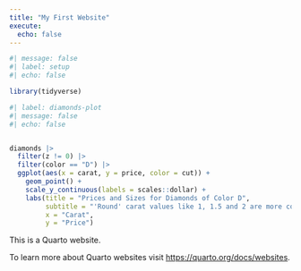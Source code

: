 ```yaml
---
title: "My First Website"
execute: 
  echo: false
---
```


```r
#| message: false
#| label: setup
#| echo: false

library(tidyverse)
```

```r
#| label: diamonds-plot
#| message: false
#| echo: false


diamonds |> 
  filter(z != 0) |> 
  filter(color == "D") |> 
  ggplot(aes(x = carat, y = price, color = cut)) + 
    geom_point() +
    scale_y_continuous(labels = scales::dollar) +
    labs(title = "Prices and Sizes for Diamonds of Color D",
         subtitle = "'Round' carat values like 1, 1.5 and 2 are more common.",
         x = "Carat",
         y = "Price")
```


This is a Quarto website.

To learn more about Quarto websites visit <https://quarto.org/docs/websites>.
